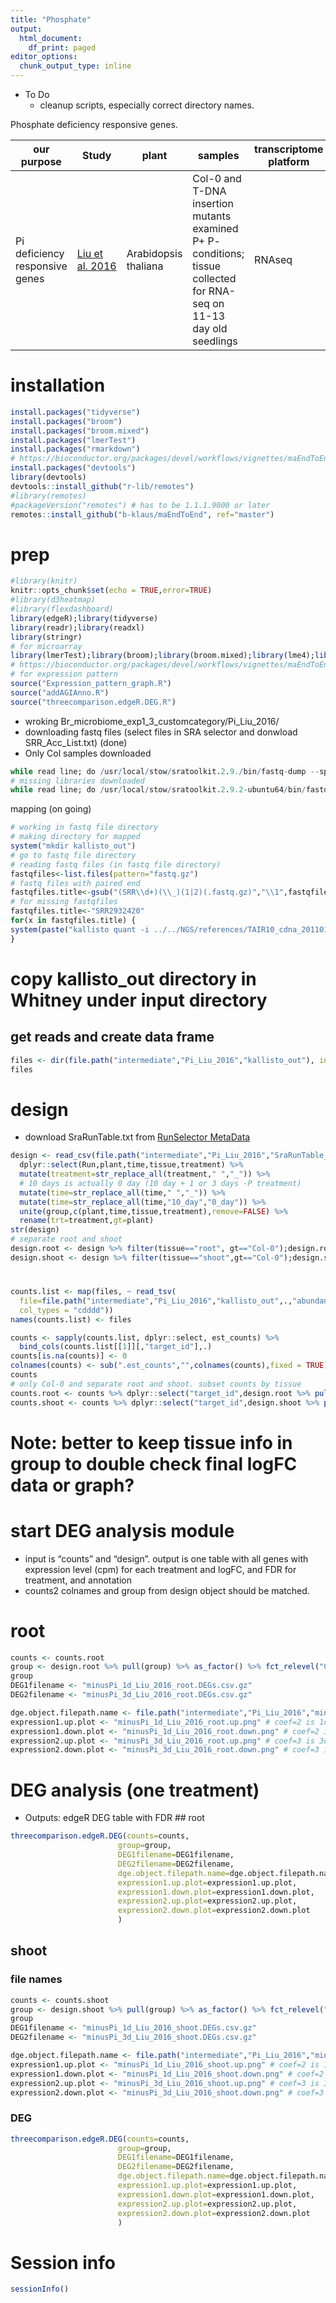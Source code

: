 ```yaml
---
title: "Phosphate"
output:
  html_document:
    df_print: paged
editor_options: 
  chunk_output_type: inline
---
```


* To Do
  + cleanup scripts, especially correct directory names.

Phosphate deficiency responsive genes.

|our purpose|Study|plant|samples|transcriptome platform|available data|available raw data|
|----|----|--|------|--|--------|-|
|Pi deficiency responsive genes|[Liu et al. 2016](https://www.pnas.org/content/116/50/24933)|Arabidopsis thaliana|Col-0 and T-DNA insertion mutants examined P+ P- conditions; tissue collected for RNA-seq on 11-13 day old seedlings|RNAseq|Supplementary Data 1. RNA-seq analyses of WT and p25S;1-GFP-overexpressing plants grown under Pi-sufficient and -deficient conditions|[GEO - GSE74856](https://www.ncbi.nlm.nih.gov/geo/query/acc.cgi?acc=GSE74856)|

# installation
```r
install.packages("tidyverse")
install.packages("broom")
install.packages("broom.mixed")
install.packages("lmerTest")
install.packages("rmarkdown")
# https://bioconductor.org/packages/devel/workflows/vignettes/maEndToEnd/inst/doc/MA-Workflow.html
install.packages("devtools")
library(devtools)
devtools::install_github("r-lib/remotes")
#library(remotes)
#packageVersion("remotes") # has to be 1.1.1.9000 or later
remotes::install_github("b-klaus/maEndToEnd", ref="master")
```

# prep
```r
#library(knitr)
knitr::opts_chunk$set(echo = TRUE,error=TRUE)
#library(d3heatmap)
#library(flexdashboard)
library(edgeR);library(tidyverse)
library(readr);library(readxl)
library(stringr)
# for microarray 
library(lmerTest);library(broom);library(broom.mixed);library(lme4);library(affy)
# https://bioconductor.org/packages/devel/workflows/vignettes/maEndToEnd/inst/doc/MA-Workflow.html
# for expression pattern
source("Expression_pattern_graph.R")
source("addAGIAnno.R")
source("threecomparison.edgeR.DEG.R")
```

* wroking Br_microbiome_exp1_3_customcategory/Pi_Liu_2016/
* downloading fastq files (select files in SRA selector and donwload SRR_Acc_List.txt) (done)
* Only Col samples downloaded
```r
while read line; do /usr/local/stow/sratoolkit.2.9./bin/fastq-dump --split-files --gzip ${line}; done < SRR_Acc_List.txt 
# missing libraries downloaded
while read line; do /usr/local/stow/sratoolkit.2.9.2-ubuntu64/bin/fastq-dump --split-files --gzip ${line}; done < SRRb
```

mapping (on going)
```r
# working in fastq file directory
# making directory for mapped 
system("mkdir kallisto_out")
# go to fastq file directory
# reading fastq files (in fastq file directory)
fastqfiles<-list.files(pattern="fastq.gz")
# fastq files with paired end 
fastqfiles.title<-gsub("(SRR\\d+)(\\_)(1|2)(.fastq.gz)","\\1",fastqfiles) # works
# for missing fastqfiles
fastqfiles.title<-"SRR2932420"
for(x in fastqfiles.title) {
system(paste("kallisto quant -i ../../NGS/references/TAIR10_cdna_20110103_representative_gene_model_updated_kallisto_index  -o kallisto_out/",x," ",x,"_1.fastq.gz ",x,"_2.fastq.gz", sep="") )
}
```

# copy kallisto_out directory in Whitney under input directory
## get reads and create data frame
```r
files <- dir(file.path("intermediate","Pi_Liu_2016","kallisto_out"), include.dirs = TRUE) # rename kallisto out folder
files
```

# design
* download SraRunTable.txt from [RunSelector MetaData](https://www.ncbi.nlm.nih.gov/Traces/study/?acc=SRP093743&o=acc_s%3Aa)

```r
design <- read_csv(file.path("intermediate","Pi_Liu_2016","SraRunTable_Pi_Liu_2016.txt")) %>%
  dplyr::select(Run,plant,time,tissue,treatment) %>%   
  mutate(treatment=str_replace_all(treatment," ","_")) %>% 
  # 10 days is actually 0 day (10 day + 1 or 3 days -P treatment)
  mutate(time=str_replace_all(time," ","_")) %>% 
  mutate(time=str_replace_all(time,"10_day","0_day")) %>%
  unite(group,c(plant,time,tissue,treatment),remove=FALSE) %>%
  rename(trt=treatment,gt=plant)
str(design)
# separate root and shoot
design.root <- design %>% filter(tissue=="root", gt=="Col-0");design.root
design.shoot <- design %>% filter(tissue=="shoot",gt=="Col-0");design.shoot
```
# 
```r
counts.list <- map(files, ~ read_tsv(
  file=file.path("intermediate","Pi_Liu_2016","kallisto_out",.,"abundance.tsv"),
  col_types = "cdddd"))
names(counts.list) <- files
```

```r
counts <- sapply(counts.list, dplyr::select, est_counts) %>% 
  bind_cols(counts.list[[1]][,"target_id"],.)
counts[is.na(counts)] <- 0
colnames(counts) <- sub(".est_counts","",colnames(counts),fixed = TRUE)
counts
# only Col-0 and separate root and shoot. subset counts by tissue 
counts.root <- counts %>% dplyr::select("target_id",design.root %>% pull(Run)) 
counts.shoot <- counts %>% dplyr::select("target_id",design.shoot %>% pull(Run)) 
```

# Note: better to keep tissue info in group to double check final logFC data or graph?
# start DEG analysis module
* input is "counts" and "design". output is one table with all genes with expression level (cpm) for each treatment and logFC, and FDR for treatment, and annotation 
* counts2 colnames and group from design object should be matched.

# root
```r
counts <- counts.root
group <- design.root %>% pull(group) %>% as_factor() %>% fct_relevel("Col-0_0_day_root_Pi_sufficiency")
group
DEG1filename <- "minusPi_1d_Liu_2016_root.DEGs.csv.gz"
DEG2filename <- "minusPi_3d_Liu_2016_root.DEGs.csv.gz"

dge.object.filepath.name <- file.path("intermediate","Pi_Liu_2016","minusPi_Liu_2016_root.dge.Rdata")
expression1.up.plot <- "minusPi_1d_Liu_2016_root.up.png" # coef=2 is 1d in group
expression1.down.plot <- "minusPi_1d_Liu_2016_root.down.png" # coef=2 is 1d in group
expression2.up.plot <- "minusPi_3d_Liu_2016_root.up.png" # coef=3 is 3d in group
expression2.down.plot <- "minusPi_3d_Liu_2016_root.down.png" # coef=3 is 3d in group
```
# DEG analysis (one treatment)

* Outputs: edgeR DEG table with FDR
## root
```r
threecomparison.edgeR.DEG(counts=counts,
                        group=group, 
                        DEG1filename=DEG1filename,
                        DEG2filename=DEG2filename,
                        dge.object.filepath.name=dge.object.filepath.name,
                        expression1.up.plot=expression1.up.plot,
                        expression1.down.plot=expression1.down.plot,
                        expression2.up.plot=expression2.up.plot,
                        expression2.down.plot=expression2.down.plot
                        )
```

## shoot
### file names
```r
counts <- counts.shoot
group <- design.shoot %>% pull(group) %>% as_factor() %>% fct_relevel("Col-0_0_day_shoot_Pi_sufficiency")
group
DEG1filename <- "minusPi_1d_Liu_2016_shoot.DEGs.csv.gz"
DEG2filename <- "minusPi_3d_Liu_2016_shoot.DEGs.csv.gz"

dge.object.filepath.name <- file.path("intermediate","Pi_Liu_2016","minusPi_Liu_2016_shoot.dge.Rdata")
expression1.up.plot <- "minusPi_1d_Liu_2016_shoot.up.png" # coef=2 is 1d in group
expression1.down.plot <- "minusPi_1d_Liu_2016_shoot.down.png" # coef=2 is 1d in group
expression2.up.plot <- "minusPi_3d_Liu_2016_shoot.up.png" # coef=3 is 3d in group
expression2.down.plot <- "minusPi_3d_Liu_2016_shoot.down.png" # coef=3 is 3d in group
```
### DEG
```r
threecomparison.edgeR.DEG(counts=counts,
                        group=group, 
                        DEG1filename=DEG1filename,
                        DEG2filename=DEG2filename,
                        dge.object.filepath.name=dge.object.filepath.name,
                        expression1.up.plot=expression1.up.plot,
                        expression1.down.plot=expression1.down.plot,
                        expression2.up.plot=expression2.up.plot,
                        expression2.down.plot=expression2.down.plot
                        )
```

# Session info
```r
sessionInfo()
```

